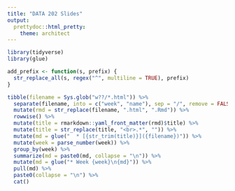 ```yaml
---
title: "DATA 202 Slides"
output:
  prettydoc::html_pretty:
    theme: architect
---
```


```r
library(tidyverse)
library(glue)
```

```r
add_prefix <- function(s, prefix) {
  str_replace_all(s, regex("^", multiline = TRUE), prefix)
}

tibble(filename = Sys.glob("w??/*.html")) %>% 
  separate(filename, into = c("week", "name"), sep = "/", remove = FALSE) %>% 
  mutate(rmd = str_replace(filename, ".html", ".Rmd")) %>% 
  rowwise() %>% 
  mutate(title = rmarkdown::yaml_front_matter(rmd)$title) %>% 
  mutate(title = str_replace(title, "<br>.*", "")) %>% 
  mutate(md = glue("  * [{str_trim(title)}]({filename})")) %>% 
  mutate(week = parse_number(week)) %>% 
  group_by(week) %>% 
  summarize(md = paste0(md, collapse = "\n")) %>% 
  mutate(md = glue("* Week {week}\n{md}")) %>% 
  pull(md) %>% 
  paste0(collapse = "\n") %>% 
  cat()
```
